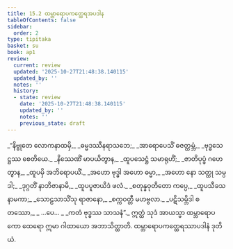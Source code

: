 ```yaml
---
title: 15.2 ထမ္ဘာရောပကတ္ထေရအပဒါန
tableOfContents: false
sidebar:
  order: 2
type: tipitaka
basket: su
book: ap1
review:
  current: review
  updated: '2025-10-27T21:48:38.140115'
  updated_by: ''
  notes: ''
  history:
  - state: review
    date: '2025-10-27T21:48:38.140115'
    updated_by: ''
    notes: ''
    previous_state: draft
---
```



<ReviewStatus review={frontmatter.review} showDetails={true} />

<HypothesisAnnotation frontmatter={frontmatter} />

<DynamicBreadcrumb />

<Division number="5" book="ap1" e="ch" v="20" p="188">

<Paragraph number="2284" type="verses" book="ap1">
_“နိဗ္ဗုတေ လောကနာထမှိ,_  
_ဓမ္မဒဿီနရာသဘေ;_  
_အာရောပေသိံ ဓဇတ္ထမ္ဘံ,_  
_ဗုဒ္ဓသေဋ္ဌဿ စေတိယေ._  

</Paragraph>

</Division>
<Division number="6" book="ap1" e="ch" v="20" p="188">

<Paragraph number="2285" type="verses" book="ap1">
_နိဿေဏိံ မာပယိတွာန,_  
_ထူပသေဋ္ဌံ သမာရုဟိံ;_  
_ဇာတိပုပ္ဖံ ဂဟေတွာန,_  
_ထူပမှိ အဘိရောပယိံ._  

</Paragraph>

</Division>
<Division number="7" book="ap1" e="ch" v="20" p="188">

<Paragraph number="2286" type="verses" book="ap1">
_အဟော ဗုဒ္ဓါ အဟော ဓမ္မာ,_  
_အဟော နော သတ္ထု သမ္ပဒါ;_  
_ဒုဂ္ဂတိံ နာဘိဇာနာမိ,_  
_ထူပပူဇာယိဒံ ဖလံ._  

</Paragraph>

</Division>
<Division number="8" book="ap1" e="ch" v="20" p="188">

<Paragraph number="2287" type="verses" book="ap1">
_စတုန္နဝုတိတော ကပ္ပေ,_  
_ထူပသီခသနာမကာ;_  
_သောဠသာသိံသု ရာဇာနော,_  
_စက္ကဝတ္တီ မဟဗ္ဗလာ._  

</Paragraph>

</Division>
<Division number="9" book="ap1" e="ch" v="20" p="189">

<Paragraph number="2288" type="verses" book="ap1">
_ပဋိသမ္ဘိဒါ စတဿော,_  
_ …ပေ… _  
_ကတံ ဗုဒ္ဓဿ သာသနံ”._  

</Paragraph>

<Paragraph number="2289" book="ap1">
ဣတ္ထံ သုဒံ အာယသ္မာ ထမ္ဘာရောပကော ထေရော ဣမာ ဂါထာယော အဘာသိတ္ထာတိ.

</Paragraph>
</Division>

<Paragraph number="2290" type="center" book="ap1">
ထမ္ဘာရောပကတ္ထေရဿာပဒါနံ ဒုတိယံ.
</Paragraph>